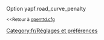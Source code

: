 {{fr/Amorce}}
Option yapf.road_curve_penalty

<small><<Retour à [[fr/Archive/Manual/Settings/Openttd.cfg|openttd.cfg]]</small>
[[Category:fr/Réglages et préférences]]
